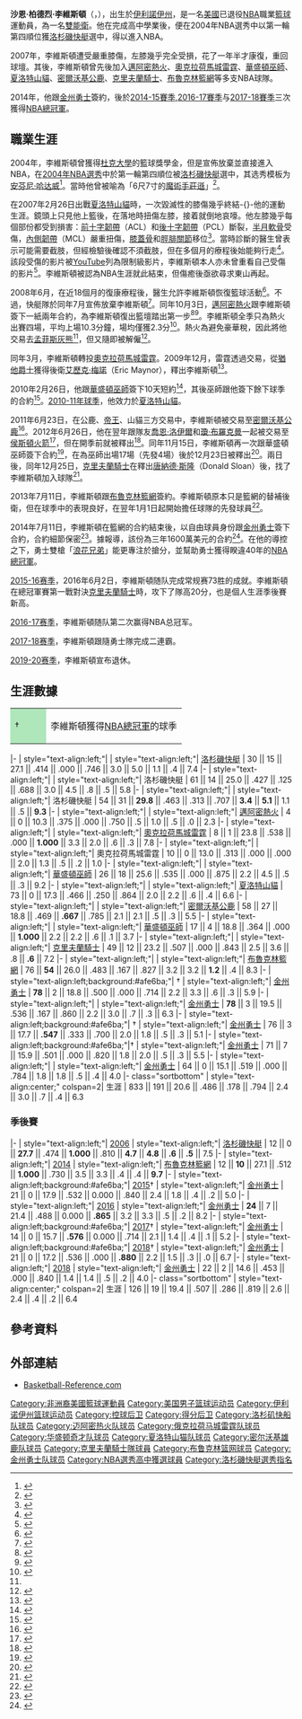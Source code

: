 {{noteTA
|T=zh-cn:肖恩·利文斯顿; zh-tw:尚恩·李文斯頓;zh-hk:沙恩·李維斯頓
|G1=NBA
|1=zh-hans:利文斯顿;zh-hk:李維斯頓;zh-tw:李文斯頓;
}}
{{Infobox NBA Player
| name            = 沙恩·李維斯頓<br/>{{lang|en|Shaun Livingston}}
| image           = Shaun Livingston with Warriors (cropped).jpg
| width           = 200
| caption         = 身穿[[金州勇士|金州勇士]]34号球衣的利文斯顿，攝於2016年
|career_position = [[控球後衛|控球後衛]] / [[得分後衛|得分後衛]]
| birth_date      = {{Birth date and age|year=1985|month=9|day=11}}
| birth_place     = {{flag|伊利諾州}}[[皮奧里亞_(伊利諾伊州)|皮奧里亞]]
| nationality     = {{USA}}
| height_ft       = 6 
| height_in       = 7
| weight_lb       = 192
| highschool      = 皮奥里亚中央高中（[[伊利諾伊州|伊利諾伊州]][[皮奧里亞_(伊利諾伊州)|皮奧里亞]]）
| college         = 
| draft           =
| draft_year      = 2004
| draft_round     = 1
| draft_pick      = 4
| draft_team      = [[洛杉矶快船|洛杉矶快船]]
| career_start    = 2004年
| career_end = 2019年
| career_number          = 14、8、2、9、34
| years1       = {{nbay|2004|start}}–{{nbay|2007|end}}
| team1        = [[洛杉矶快船|洛杉矶快船]]
| years2       = {{nbay|2008|start}}–{{nbay|2008|end}}
| team2        = [[邁阿密熱火|邁阿密熱火]]
| years3       = {{nbay|2009|start}}
| team3        = [[奧克拉荷馬城藍色|土爾沙66人]]
| years4       = {{nbay|2009|start}}
| team4        = [[奧克拉荷馬雷霆|奧克拉荷馬雷霆]]
| years5       = {{nbay|2010|start}}
| team5        = [[華盛頓巫師|華盛頓巫師]]
| years6       = {{nbay|2010|start}}–{{nbay|2010|end}}
| team6        = [[夏洛特山貓|夏洛特山貓]]
| years7       = {{nbay|2011|start}}–{{nbay|2011|end}}
| team7        = [[密爾瓦基公鹿|密爾瓦基公鹿]]
| years8       = {{nbay|2012|start}}
| team8        = 華盛頓巫師
| years9       = {{nbay|2012|start}}–{{nbay|2012|end}}
| team9        = [[克里夫蘭騎士|克里夫蘭騎士]]
| years10       = {{nbay|2013|start}}–{{nbay|2013|end}}
| team10        = [[布魯克林籃網|布魯克林籃網]]
| years11       = {{nbay|2014|start}}–{{nbay|2018|end}}
| team11        = [[金州勇士|金州勇士]]
| highlights      = 
* 3×[[NBA總冠軍列表|NBA總冠軍]]（[[2015年NBA總決賽|2015]]、[[2017年NBA總決賽|2017]]、[[2018年NBA總決賽|2018]]）
* [[麥當勞高中全明星賽|麥當勞高中全明星]]（2004年）
* {{le|伊利諾伊州籃球先生|Illinois Mr. Basketball}}（2004年）
| stat1label = [[得分_(籃球)|得分]]
| stat1value = 5,231 (6.3 ppg)
| stat2label = [[籃板|籃板]]
| stat2value = 1,989 (2.4 rpg)
| stat3label = [[助攻|助攻]]
| stat3value = 2,483 (3.0 apg)
| bbr             = livinsh01
| letter          = l
| profile         = shaun_livingston
}}
'''沙恩·柏德烈·李維斯頓'''（{{lang-en|'''Shaun Patrick Livingston'''}}，{{bd|1985年|9月11日|||L}}），出生於[[伊利諾伊州|伊利諾伊州]]，是一名[[美國|美國]]已退役[[NBA|NBA]]職業[[籃球|籃球]]運動員，為一名[[雙能衛|雙能衛]]。他在完成高中學業後，便在2004年NBA選秀中以第一輪第四順位獲[[洛杉磯快艇|洛杉磯快艇]]選中，得以進入NBA。

2007年，李維斯頓遭受嚴重膝傷，左膝幾乎完全受損，花了一年半才康復，重回球壇。其後，李維斯頓曾先後加入[[邁阿密熱火|邁阿密熱火]]、[[奧克拉荷馬城雷霆|奧克拉荷馬城雷霆]]、[[華盛頓巫師|華盛頓巫師]]、[[夏洛特黃蜂|夏洛特山貓]]、[[密爾沃基公鹿|密爾沃基公鹿]]、[[克里夫蘭騎士|克里夫蘭騎士]]、[[布魯克林籃網|布魯克林籃網]]等多支NBA球隊。

2014年，他跟[[金州勇士|金州勇士]]簽約，後於[[2014-15_NBA賽季|2014-15賽季]],[[2016-17_NBA賽季|2016-17賽季]]与[[2017-18_NBA賽季|2017-18賽季]]三次獲得[[NBA總冠軍列表|NBA總冠軍]]。

== 職業生涯 ==
2004年，李維斯頓曾獲得[[杜克大學|杜克大學]]的籃球獎學金，但是宣佈放棄並直接進入NBA，在[[2004年NBA選秀|2004年NBA選秀]]中於第一輪第四順位被[[洛杉磯快艇|洛杉磯快艇]]選中，其选秀模板为[[安芬尼·哈达威|安芬尼·哈达威]]<ref>{{cite web |author=Rodger Sherman |url=http://www.sbnation.com/2015/5/20/8630123/shaun-livingston-golden-state-warriors-houston-rockets-western-conference-finals |language=en |title=Shaun Livingston's long, broken road to unlikely NBA champion |publisher=SB Nation |date=2015-06-17 |accessdate=2016-02-06 |archive-date=2016-02-06 |archive-url=https://web.archive.org/web/20160206203010/http://www.sbnation.com/2015/5/20/8630123/shaun-livingston-golden-state-warriors-houston-rockets-western-conference-finals |dead-url=no }}</ref>。當時他曾被喻為「6尺7寸的[[魔術手莊遜|魔術手莊遜]]」<ref>{{cite web |author=Bill Dwyre |url=http://www.latimes.com/sports/nba/la-sp-shaun-livingston-dwyre-20150523-column.html |language=en |title=Ex-Clipper Shaun Livingston has rebuilt knee and career with Warriors |publisher=Los Angeles Times |date=2015-05-22 |accessdate=2016-02-06 |archive-date=2016-02-06 |archive-url=https://web.archive.org/web/20160206185709/http://www.latimes.com/sports/nba/la-sp-shaun-livingston-dwyre-20150523-column.html |dead-url=no }}</ref>。

在2007年2月26日出戰[[夏洛特山貓|夏洛特山貓]]時，一次毀滅性的膝傷幾乎終結-{}-他的運動生涯。鏡頭上只見他上籃後，在落地時扭傷左膝，接着就倒地哀嚎。他左膝幾乎每個部份都受到損害：[[前十字韌帶|前十字韌帶]]（ACL）和[[後十字韌帶|後十字韌帶]]（PCL）斷裂，[[半月軟骨|半月軟骨]]受傷，[[內側韌帶|內側韌帶]]（MCL）嚴重扭傷，[[膝蓋骨|膝蓋骨]]和[[脛腓關節|脛腓關節]]移位<ref>{{cite web |url=http://sports.espn.go.com/nba/news/story?id=2782056 |language=en |title=Livingston out for season with major knee injury |publisher=ESPN |date=2007-02-26 |accessdate=2016-02-06 |archive-date=2016-02-06 |archive-url=https://web.archive.org/web/20160206180112/http://sports.espn.go.com/nba/news/story?id=2782056 |dead-url=no }}</ref>。當時診斷的醫生曾表示可能需要截肢，但經檢驗後確認不須截肢，但在多個月的療程後始能夠行走<ref>{{cite web |author=Jonathan Abrams |url=http://grantland.com/features/on-career-shaun-livingston-survived-one-worst-injuries-nba-history/ |language=en |title=Like Magic |publisher=Grantland |date=2013-02-11 |accessdate=2016-02-06 |archive-date=2016-01-22 |archive-url=https://web.archive.org/web/20160122000348/http://grantland.com/features/on-career-shaun-livingston-survived-one-worst-injuries-nba-history/ |dead-url=no }}</ref>。該段受傷的影片被[[YouTube|YouTube]]列為限制級影片，李維斯頓本人亦未曾重看自己受傷的影片<ref>{{cite web |author=DeAntae Prince |url=http://www.sportingnews.com/nba-news/4630144-shaun-livingston-knee-injury-rehab-acl-pcl-meniscus-clippers-warriors-nets |language=en |title=Shaun Livingston never watched replay of his gruesome knee injury |publisher=ESPN |date=2014-12-17 |accessdate=2016-02-06 |archive-date=2016-02-06 |archive-url=https://web.archive.org/web/20160206175231/http://www.sportingnews.com/nba-news/4630144-shaun-livingston-knee-injury-rehab-acl-pcl-meniscus-clippers-warriors-nets |dead-url=no }}</ref>。李維斯頓被認為NBA生涯就此結束，但傷癒後亟欲尋求東山再起。

2008年6月，在近18個月的復康療程後，醫生允許李維斯頓恢復籃球活動<ref>{{cite web |url=http://basketball.realgm.com/wiretap/190366/Livingston-Resumes-Basketball-Related-Activities |language=en |title=Livingston Resumes Basketball-Related Activities |publisher=RealGM |date=2008-06-16 |accessdate=2016-02-06 |archive-date=2016-03-09 |archive-url=https://web.archive.org/web/20160309064652/http://basketball.realgm.com/wiretap/190366/Livingston-Resumes-Basketball-Related-Activities |dead-url=no }}</ref>。不過，快艇隊於同年7月宣佈放棄李維斯頓<ref>{{cite web |url=http://sports.espn.go.com/nba/news/story?id=3481262 |language=en |title=Clippers renounce rights to Livingston, four other players |publisher=ESPN |date=2008-07-10 |accessdate=2016-02-06 |archive-date=2016-02-06 |archive-url=https://web.archive.org/web/20160206185410/http://sports.espn.go.com/nba/news/story?id=3481262 |dead-url=no }}</ref>。同年10月3日，[[邁阿密熱火|邁阿密熱火]]跟李維斯頓簽下一紙兩年合約，為李維斯頓復出籃壇踏出第一步<ref>{{cite web |url=http://www.nba.com/heat/news/heat_sign_shaun_livingston.html |language=en |title=HEAT Sign Shaun Livingston |publisher=NBA |date=2008-10-03 |accessdate=2016-02-06 |archive-date=2015-01-19 |archive-url=https://web.archive.org/web/20150119223423/http://www.nba.com/heat/news/heat_sign_shaun_livingston.html |dead-url=no }}</ref><ref>{{cite web |url=http://articles.sun-sentinel.com/2014-05-12/sports/fl-brooklyn-nets-news-0513-20140512_1_brooklyn-nets-miami-heat-knee-injury |language=en |title=Nets guard Shaun Livingston thankful for Heat providing second chance |publisher=SunSentinel |date=2014-05-12 |accessdate=2016-02-06 |archive-date=2017-01-13 |archive-url=https://web.archive.org/web/20170113153920/http://articles.sun-sentinel.com/2014-05-12/sports/fl-brooklyn-nets-news-0513-20140512_1_brooklyn-nets-miami-heat-knee-injury |dead-url=no }}</ref>。李維斯頓全季只為熱火出賽四場，平均上場10.3分鐘，場均僅獲2.3分<ref name="espn20090107">{{cite web |url=http://sports.espn.go.com/nba/news/story?id=3817147 |language=en |title=Heat trade Livingston to Grizzlies |publisher=ESPN |date=2009-01-07 |accessdate=2016-02-06 |archive-date=2016-01-09 |archive-url=https://web.archive.org/web/20160109120330/http://sports.espn.go.com/nba/news/story?id=3817147 |dead-url=no }}</ref>。熱火為避免豪華稅，因此將他交易去[[孟菲斯灰熊|孟菲斯灰熊]]<ref name="espn20090107"/>，但又隨即被解僱<ref>{{cite web |url=http://www.insidehoops.com/blog/?p=2968 |language=en |title=Grizzlies waive Shaun Livingston |publisher=Inside Hoops |date=2009-01-07 |accessdate=2016-02-06 |archive-url=https://web.archive.org/web/20150906114354/http://www.insidehoops.com/blog/?p=2968 |archive-date=2015-09-06 |dead-url=yes }}</ref>。

同年3月，李維斯頓轉投[[奧克拉荷馬城雷霆|奧克拉荷馬城雷霆]]。2009年12月，雷霆透過交易，從[[猶他爵士|猶他爵士]]獲得後衛[[艾歷克·梅諾|艾歷克·梅諾]]（Eric Maynor），釋出李維斯頓<ref>{{cite web |url=http://www.nba.com/thunder/news/thunder_aquires_maynor_2009_12_22.html |language=en |title=Thunder Acquires Maynor From Utah Jazz |publisher=NBA |date=2009-12-22 |accessdate=2016-02-06 |archive-date=2015-12-14 |archive-url=https://web.archive.org/web/20151214053045/http://www.nba.com/thunder/news/thunder_aquires_maynor_2009_12_22.html |dead-url=no }}</ref>。

2010年2月26日，他跟[[華盛頓巫師|華盛頓巫師]]簽下10天短約<ref>{{cite web |url=http://www.nba.com/wizards/news/livingston_100226.html |language=en |title=Wizards Sign Guard Shaun Livingston |publisher=NBA |date=2010-02-26 |accessdate=2016-02-06 |archive-date=2016-01-09 |archive-url=https://web.archive.org/web/20160109120330/http://www.nba.com/wizards/news/livingston_100226.html |dead-url=no }}</ref>，其後巫師跟他簽下餘下球季的合約<ref>{{cite web |url=http://www.nba.com/wizards/news/livingston_100319.html |language=en |title=Wizards Sign Livingston For Remainder of the Season |publisher=NBA |date=2010-03-19 |accessdate=2016-02-06 |archive-date=2014-07-15 |archive-url=https://web.archive.org/web/20140715001542/http://www.nba.com/wizards/news/livingston_100319.html |dead-url=no }}</ref>。[[2010-11年NBA賽季|2010-11年球季]]，他效力於[[夏洛特山貓|夏洛特山貓]]。

2011年6月23日，在公鹿、[[薩克拉門托帝王|帝王]]、山貓三方交易中，李維斯頓被交易至[[密爾沃基公鹿|密爾沃基公鹿]]<ref>{{cite web |url=http://usatoday30.usatoday.com/sports/basketball/nba/2011-06-23-bobcats-bucks-kings-trade_n.htm |language=en |title=Bobcats, Bucks, Kings work 3-way deal ahead of draft |publisher=USA Today |date=2011-06-23 |accessdate=2016-02-06 |archive-date=2016-01-24 |archive-url=https://web.archive.org/web/20160124211548/http://usatoday30.usatoday.com/sports/basketball/nba/2011-06-23-bobcats-bucks-kings-trade_n.htm |dead-url=no }}</ref>。2012年6月26日，他在翌年跟隊友[[喬恩·洛伊爾|喬恩·洛伊爾]]和[[瓊·布羅克曼|瓊·布羅克曼]]一起被交易至[[侯斯頓火箭|侯斯頓火箭]]<ref>{{cite web |url=http://www.nba.com/rockets/news/rockets-receive-12th-overall-pick-trade-bucks |language=en |title=Rockets Receive 12th Overall Pick Via Trade With Bucks |publisher=NBA |date=2012-06-26 |accessdate=2016-02-06 |archive-date=2015-01-28 |archive-url=https://web.archive.org/web/20150128204611/http://www.nba.com/rockets/news/rockets-receive-12th-overall-pick-trade-bucks |dead-url=no }}</ref>，但在開季前就被釋出<ref>{{cite web |author=Tom Martin |url=http://www.thedreamshake.com/2012/10/29/3573082/rockets-trim-roster-to-15-waive-livingston |language=en |title=Rockets trim roster to 15, waive Livingston |publisher=SB Nation |date=2012-10-29 |accessdate=2016-02-06 |archive-date=2016-02-06 |archive-url=https://web.archive.org/web/20160206185649/http://www.thedreamshake.com/2012/10/29/3573082/rockets-trim-roster-to-15-waive-livingston |dead-url=no }}</ref>。同年11月15日，李維斯頓再一次跟華盛頓巫師簽下合約<ref>{{cite web |url=http://www.nba.com/wizards/news/wizards-sign-shaun-livingston |language=en |title=Wizards Sign Shaun Livingston |publisher=NBA |date=2012-11-15 |accessdate=2016-02-06 |archive-date=2016-04-13 |archive-url=https://web.archive.org/web/20160413163637/http://www.nba.com/wizards/news/wizards-sign-shaun-livingston |dead-url=no }}</ref>，在為巫師出場17場（先發4場）後於12月23日被釋出<ref>{{cite web |url=http://www.nba.com/wizards/news/wizards-waive-livingston-and-barron |language=en |title=Wizards Waive Livingston And Barron |publisher=NBA |date=2012-12-23 |accessdate=2016-02-06 |archive-date=2016-04-13 |archive-url=https://web.archive.org/web/20160413164242/http://www.nba.com/wizards/news/wizards-waive-livingston-and-barron |dead-url=no }}</ref>。兩日後，同年12月25日，[[克里夫蘭騎士|克里夫蘭騎士]]在釋出[[唐納德·斯隆|唐納德·斯隆]]（Donald Sloan）後，找了李維斯頓加入球隊<ref>{{cite web |url=http://www.nba.com/2012/news/12/25/cavaliers-shaun-livingstone-claimed.ap/index.html |language=en |title=Cavaliers claim Livingston |publisher=NBA |date=2012-12-25 |accessdate=2016-02-06 |archive-url=https://web.archive.org/web/20160222125713/http://www.nba.com/2012/news/12/25/cavaliers-shaun-livingstone-claimed.ap/index.html |archive-date=2016-02-22 |dead-url=yes }}</ref>。

2013年7月11日，李維斯頓跟[[布魯克林籃網|布魯克林籃網]]簽約。李維斯頓原本只是籃網的替補後衛，但在球季中的表現良好，在翌年1月1日起開始擔任球隊的先發球員<ref>{{cite web |url=http://hangtime.blogs.nba.com/2014/03/12/livingston-embodies-nets-new-identity/ |language=en |title=Livingston embodies Nets' new identity |publisher=NBA |date=2014-03-12 |accessdate=2016-02-06 |archive-url=https://web.archive.org/web/20160206183437/http://hangtime.blogs.nba.com/2014/03/12/livingston-embodies-nets-new-identity/ |archive-date=2016-02-06 |dead-url=yes }}</ref>。

2014年7月11日，李維斯頓在籃網的合約結束後，以自由球員身份跟[[金州勇士|金州勇士]]簽下合約，合約細節保密<ref>{{cite web |url=http://www.nba.com/warriors/news/warriors-sign-livingston-20140711 |language=en |title=Warriors Sign Free Agent Shaun Livingston to Contract |publisher=NBA |date=2014-07-11 |accessdate=2016-02-06 |archive-date=2016-01-09 |archive-url=https://web.archive.org/web/20160109120330/http://www.nba.com/warriors/news/warriors-sign-livingston-20140711 |dead-url=no }}</ref>。據報導，該份為三年1600萬美元的合約<ref>{{cite web |url=http://basketball.realgm.com/wiretap/234077/Warriors-Reach-Three-Year-$16M-Deal-With-Shaun-Livingston |language=en |title=Warriors Reach Three-Year, $16M Deal With Shaun Livingston |publisher=RealGM |date=2014-07-01 |accessdate=2016-02-06 |archive-date=2016-03-03 |archive-url=https://web.archive.org/web/20160303215701/http://basketball.realgm.com/wiretap/234077/Warriors-Reach-Three-Year-$16M-Deal-With-Shaun-Livingston |dead-url=no }}</ref>。在他的導控之下，勇士雙槍「[[浪花兄弟_(NBA)|浪花兄弟]]」能更專注於搶分，並幫助勇士獲得睽違40年的[[NBA總冠軍列表|NBA總冠軍]]。

[[2015-16_NBA赛季|2015-16赛季]]，2016年6月2日，李維斯頓随队完成常规赛73胜的成就。李維斯頓在總冠軍賽第一戰對決[[克里夫蘭騎士|克里夫蘭騎士]]時，攻下了隊高20分，也是個人生涯季後賽新高。

[[2016-17_NBA赛季|2016-17赛季]]，李維斯頓随队第二次赢得NBA总冠军。

[[2017-18_NBA赛季|2017-18赛季]]，李維斯頓跟隨勇士隊完成二連霸。

[[2019-20_NBA赛季|2019-20赛季]]，李維斯頓宣布退休。

== 生涯數據 ==
{| class="wikitable"
|-
| style="background:#afe6ba; width:3em;"|†
|李維斯頓獲得[[NBA總冠軍列表|NBA總冠軍]]的球季
|}

{{NBA player statistics start}}
|-
| style="text-align:left;"| {{nbay|2004}}
| style="text-align:left;"| [[洛杉磯快艇|洛杉磯快艇]]
| 30 || 15 || 27.1 || .414 || .000 || .746 || 3.0 || 5.0 || 1.1 || .4 || 7.4
|-
| style="text-align:left;"| {{nbay|2005}}
| style="text-align:left;"| 洛杉磯快艇
| 61 || 14 || 25.0 || .427 || .125 || .688 || 3.0 || 4.5 || .8 || .5 || 5.8
|-
| style="text-align:left;"| {{nbay|2006}}
| style="text-align:left;"| 洛杉磯快艇
| 54 || 31 || '''29.8''' || .463 || .313 || .707 || '''3.4''' || '''5.1''' || 1.1 || .5 || '''9.3'''
|-
| style="text-align:left;"| {{nbay|2008}}
| style="text-align:left;"| [[邁阿密熱火|邁阿密熱火]]
| 4 || 0 || 10.3 || .375 || .000 || .750 || .5 || 1.0 || .5 || .0 || 2.3
|-
| style="text-align:left;"| {{nbay|2008}}
| style="text-align:left;"| [[奧克拉荷馬城雷霆|奧克拉荷馬城雷霆]]
| 8 || 1 || 23.8 || .538 || .000 || '''1.000''' || 3.3 || 2.0 || .6 || .3 || 7.8
|-
| style="text-align:left;"| {{nbay|2009}}
| style="text-align:left;"| 奧克拉荷馬城雷霆
| 10 || 0 || 13.0 || .313 || .000 || .000 || 2.0 || 1.3 || .5 || .2 || 1.0
|-
| style="text-align:left;"| {{nbay|2009}}
| style="text-align:left;"| [[華盛頓巫師|華盛頓巫師]]
| 26 || 18 || 25.6 || .535 || .000 || .875 || 2.2 || 4.5 || .5 || .3 || 9.2
|-
| style="text-align:left;"| {{nbay|2010}}
| style="text-align:left;"| [[夏洛特黃蜂|夏洛特山貓]]
| 73 || 0 || 17.3 || .466 || .250 || .864 || 2.0 || 2.2 || .6 || .4 || 6.6
|-
| style="text-align:left;"| {{nbay|2011}}
| style="text-align:left;"| [[密爾沃基公鹿|密爾沃基公鹿]]
| 58 || 27 || 18.8 || .469 || '''.667''' || .785 || 2.1 || 2.1 || .5 || .3 || 5.5
|-
| style="text-align:left;"| {{nbay|2012}}
| style="text-align:left;"| [[華盛頓巫師|華盛頓巫師]]
| 17 || 4 || 18.8 || .364 || .000 || '''1.000''' || 2.2 || 2.2 || .6 || .1 || 3.7
|-
| style="text-align:left;"| {{nbay|2012}}
| style="text-align:left;"| [[克里夫蘭騎士|克里夫蘭騎士]]
| 49 || 12 || 23.2 || .507 || .000 || .843 || 2.5 || 3.6 || .8 || '''.6''' || 7.2
|-
| style="text-align:left;"| {{nbay|2013}}
| style="text-align:left;"| [[布魯克林籃網|布魯克林籃網]]
| 76 || '''54''' || 26.0 || .483 || .167 || .827 || 3.2 || 3.2 || '''1.2''' || .4 || 8.3
|-
| style="text-align:left;background:#afe6ba;"| {{nbay|2014}}†
| style="text-align:left;"| [[金州勇士|金州勇士]]
| '''78''' || 2 || 18.8 || .500 || .000 || .714 || 2.2 || 3.3 || .6 || .3 || 5.9
|-
| style="text-align:left;"| {{nbay|2015}}
| style="text-align:left;"| [[金州勇士|金州勇士]]
| '''78'''  || 3 || 19.5 || .536 || .167 || .860 || 2.2 || 3.0 || .7 || .3 || 6.3
|-
| style="text-align:left;background:#afe6ba;"| {{nbay|2016}}†
| style="text-align:left;"| [[金州勇士|金州勇士]]
| 76  || 3 || 17.7 || '''.547''' || .333 || .700 || 2.0 || 1.8 || .5 || .3 || 5.1
|-
| style="text-align:left;background:#afe6ba;"|{{nbay|2017}}†
| style="text-align:left;"| [[金州勇士|金州勇士]]
| 71 || 7 || 15.9 || .501 || .000 || .820 || 1.8 || 2.0 || .5 || .3 || 5.5
|-
| style="text-align:left;"| {{nbay|2018}}
| style="text-align:left;"| [[金州勇士|金州勇士]]
| 64  || 0 || 15.1 || .519 || .000 || .784 || 1.8 || 1.8 || .5 || .4 || 4.0
|- class="sortbottom"
| style="text-align:center;" colspan=2| 生涯
| 833 || 191 || 20.6 || .486 || .178 || .794 || 2.4 || 3.0 || .7 || .4 || 6.3
{{s-end}}

=== 季後賽 ===
{{NBA player statistics start}}
|-
| style="text-align:left;"| [[2006年NBA季後賽|2006]]
| style="text-align:left;"| [[洛杉磯快艇|洛杉磯快艇]]
| 12 || 0 || '''27.7''' || .474 || '''1.000''' || .810 || '''4.7''' || '''4.8''' || '''.6''' || '''.5''' || 7.5
|-
| style="text-align:left;"| [[2014年NBA季後賽|2014]]
| style="text-align:left;"| [[布魯克林籃網|布魯克林籃網]]
| 12 || '''10''' || 27.1 || .512 || '''1.000''' || .730 || 3.5 || 3.3 || .4 || .4 || '''9.7'''
|-
| style="text-align:left;background:#afe6ba;"| [[2015年NBA季後賽|2015]]†
| style="text-align:left;"| [[金州勇士|金州勇士]]
| 21 || 0 || 17.9 || .532 || 0.000 || .840 || 2.4 || 1.8 || .4 || .2 || 5.0
|-
| style="text-align:left;"| [[2016年NBA季後賽|2016]]
| style="text-align:left;"| [[金州勇士|金州勇士]]
| '''24''' || 7 || 21.4 || .488 || 0.000 || '''.865''' || 3.2 || 3.3 || .5 || .2 || 8.2
|-
| style="text-align:left;background:#afe6ba;"| [[2017年NBA季後賽|2017]]†
| style="text-align:left;"| [[金州勇士|金州勇士]]
| 14 || 0 || 15.7 || '''.576''' || 0.000 || .714 || 2.1 || 1.4 || .4 || .1 || 5.2
|-
| style="text-align:left;background:#afe6ba;"| [[2018年NBA季後賽|2018]]†
| style="text-align:left;"| [[金州勇士|金州勇士]]
| 21 || 0 || 17.2 || .536 || .000 || '''.880''' || 2.2 || 1.5 || .3 || .0 || 6.7
|-
| style="text-align:left;"| [[2018年NBA季後賽|2018]]
| style="text-align:left;"| [[金州勇士|金州勇士]]
| 22 || 2 || 14.6 || .453 || .000 || .840 || 1.4 || 1.4 || .5 || .2 || 4.0
|- class="sortbottom"
| style="text-align:center;" colspan=2| 生涯
| 126 || 19 || 19.4 || .507 || .286 || .819 || 2.6 || 2.4 || .4 || .2 || 6.4
{{s-end}}

== 參考資料 ==
{{Reflist|2}}

== 外部連結 ==
{{Commons|Category:Shaun Livingston}}
* [http://www.basketball-reference.com/players/l/livinsh01.html Basketball-Reference.com] {{Wayback|url=http://www.basketball-reference.com/players/l/livinsh01.html |date=20160125091226 }}

{{2004 NBA Draft}}
{{Golden State Warriors 2014-15 NBA champions}}
{{Golden State Warriors 2016-17 NBA champions}}
{{Golden State Warriors 2017-18 NBA champions}}

{{Authority control}}
{{DEFAULTSORT:Livingston, Shaun}}
[[Category:非洲裔美國籃球運動員|Category:非洲裔美國籃球運動員]]
[[Category:美国男子篮球运动员|Category:美国男子篮球运动员]]
[[Category:伊利诺伊州篮球运动员|Category:伊利诺伊州篮球运动员]]
[[Category:控球后卫|Category:控球后卫]]
[[Category:得分后卫|Category:得分后卫]]

[[Category:洛杉矶快船队球员|Category:洛杉矶快船队球员]]
[[Category:迈阿密热火队球员|Category:迈阿密热火队球员]]
[[Category:俄克拉荷马城雷霆队球员|Category:俄克拉荷马城雷霆队球员]]
[[Category:华盛顿奇才队球员|Category:华盛顿奇才队球员]]
[[Category:夏洛特山猫队球员|Category:夏洛特山猫队球员]]
[[Category:密尔沃基雄鹿队球员|Category:密尔沃基雄鹿队球员]]
[[Category:克里夫蘭騎士隊球員|Category:克里夫蘭騎士隊球員]]
[[Category:布鲁克林篮网球员|Category:布鲁克林篮网球员]]
[[Category:金州勇士队球员|Category:金州勇士队球员]]
[[Category:NBA選秀高中獲選球員|Category:NBA選秀高中獲選球員]]
[[Category:洛杉磯快艇選秀指名|Category:洛杉磯快艇選秀指名]]